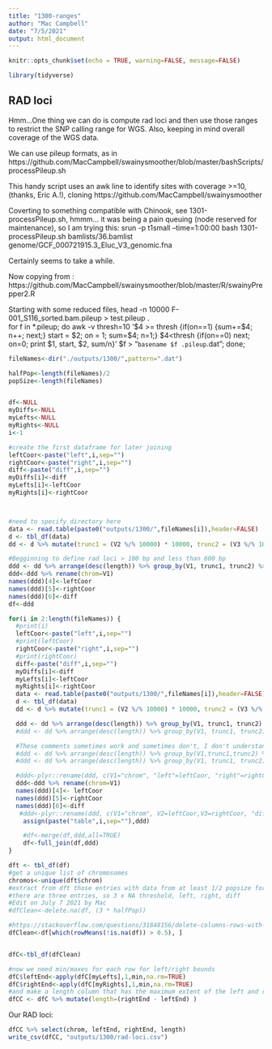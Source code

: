 ```yaml
---
title: "1300-ranges"
author: "Mac Campbell"
date: "7/5/2021"
output: html_document
---
```


```r
knitr::opts_chunk$set(echo = TRUE, warning=FALSE, message=FALSE)
```

```r
library(tidyverse)
```

## RAD loci
Hmm...One thing we can do is compute rad loci and then use those ranges to restrict the SNP calling range for WGS. Also, keeping in mind overall coverage of the WGS data.

We can use pileup formats, as in https://github.com/MacCampbell/swainysmoother/blob/master/bashScripts/processPileup.sh

This handy script uses an awk line to identify sites with coverage >=10, (thanks, Eric A.!), cloning https://github.com/MacCampbell/swainysmoother

Coverting to something compatible with Chinook, see 1301-processPileup.sh, hmmm... it was being a pain queuing (node reserved for maintenance), so I am trying this:
srun -p t1small --time=1:00:00 bash 1301-processPileup.sh bamlists/36.bamlist genome/GCF_000721915.3_Eluc_V3_genomic.fna

Certainly seems to take a while.

Now copying from : https://github.com/MacCampbell/swainysmoother/blob/master/R/swainyPrepper2.R

Starting with some reduced files, head -n 10000 F-001_S116_sorted.bam.pileup > test.pileup
.     
for f in *.pileup; do awk -v thresh=10 '$4 >= thresh {if(on==1) {sum+=$4; n++; next;}  start = $2; on = 1; sum=$4; n=1;} $4<thresh {if(on==0) next; on=0; print $1, start, $2, sum/n}' $f > "`basename $f .pileup`.dat";   done;

```r
fileNames<-dir("./outputs/1300/",pattern=".dat")

halfPop<-length(fileNames)/2
popSize<-length(fileNames)


df<-NULL
myDiffs<-NULL
myLefts<-NULL
myRights<-NULL
i<-1

#create the first dataframe for later joining
leftCoor<-paste("left",i,sep="")
rightCoor<-paste("right",i,sep="")
diff<-paste("diff",i,sep="")
myDiffs[i]<-diff
myLefts[i]<-leftCoor
myRights[i]<-rightCoor



#need to specify directory here
data <- read.table(paste0("outputs/1300/",fileNames[i]),header=FALSE)
d <- tbl_df(data)
dd <- d %>% mutate(trunc1 = (V2 %/% 10000) * 10000, trunc2 = (V3 %/% 10000) * 10000, length = V3 - V2)

#Begginning to define rad loci > 100 bp and less than 600 bp
ddd <- dd %>% arrange(desc(length)) %>% group_by(V1, trunc1, trunc2) %>% summarise(left = min(V2), right = max(V3)) %>% mutate(diff = right - left) %>% filter(diff >100 & diff < 600)
ddd<-ddd %>% rename(chrom=V1)
names(ddd)[4]<-leftCoor
names(ddd)[5]<-rightCoor
names(ddd)[6]<-diff
df<-ddd

for(i in 2:length(fileNames)) {
  #print(i)
  leftCoor<-paste("left",i,sep="")
  #print(leftCoor)
  rightCoor<-paste("right",i,sep="")
  #print(rightCoor)
  diff<-paste("diff",i,sep="")
  myDiffs[i]<-diff
  myLefts[i]<-leftCoor
  myRights[i]<-rightCoor
  data <- read.table(paste0("outputs/1300/",fileNames[i]),header=FALSE)
  d <- tbl_df(data)
  dd <- d %>% mutate(trunc1 = (V2 %/% 10000) * 10000, trunc2 = (V3 %/% 10000) * 10000, length = V3 - V2)

  ddd <- dd %>% arrange(desc(length)) %>% group_by(V1, trunc1, trunc2) %>% summarise(left = min(V2), right = max(V3)) %>% mutate(diff = right - left) %>% filter(diff >100 & diff < 600)
  #ddd <- dd %>% arrange(desc(length)) %>% group_by(V1, trunc1, trunc2) %>% rename_("left" = "V2", "right" = "V3") %>% mutate(diff = right - left) %>% filter(diff >150 & diff < 600)

  #These comments sometimes work and sometimes don't, I don't understand why. Line 68 and 75 that is. I think it has to do with plyr and dplyr
  #ddd <- dd %>% arrange(desc(length)) %>% group_by(V1,trunc1,trunc2) %>% mutate(diff = V3 - V2) %>% filter(diff > 100 & diff < 600)
  #ddd <- dd %>% arrange(desc(length)) %>% group_by(V1, trunc1, trunc2) %>% rename_("left" = "V2", "right"="V3") %>% mutate(diff = right - left) %>% filter(diff >150 & diff < 600)

  #ddd<-plyr::rename(ddd, c(V1="chrom", "left"=leftCoor, "right"=rightCoor,"diff"=diff))
  ddd<-ddd %>% rename(chrom=V1)
  names(ddd)[4]<- leftCoor
  names(ddd)[5]<-rightCoor
  names(ddd)[6]<-diff
   #ddd<-plyr::rename(ddd, c(V1="chrom", V2=leftCoor,V3=rightCoor, "diff"=diff))
    assign(paste("table",i,sep=""),ddd)

    #df<-merge(df,ddd,all=TRUE)
    df<-full_join(df,ddd)
}

dft <- tbl_df(df)
#get a unique list of chromosomes
chromos<-unique(dft$chrom)
#extract from dft those entries with data from at least 1/2 popsize for all diff columns
#there are three entries, so 3 x NA threshold, left, right, diff
#Edit on July 7 2021 by Mac
#dfClean<-delete.na(df, (3 * halfPop))

#https://stackoverflow.com/questions/31848156/delete-columns-rows-with-more-than-x-missing
dfClean<-df[which(rowMeans(!is.na(df)) > 0.5), ]


dfC<-tbl_df(dfClean)

#now we need min/maxes for each row for left/right bounds
dfC$leftEnd<-apply(dfC[myLefts],1,min,na.rm=TRUE)
dfC$rightEnd<-apply(dfC[myRights],1,min,na.rm=TRUE)
#and make a length column that has the maximum extent of the left and right bounds
dfCC <- dfC %>% mutate(length=(rightEnd - leftEnd) )

```

Our RAD loci:
```r
dfCC %>% select(chrom, leftEnd, rightEnd, length)
write_csv(dfCC, "outputs/1300/rad-loci.csv")
```

